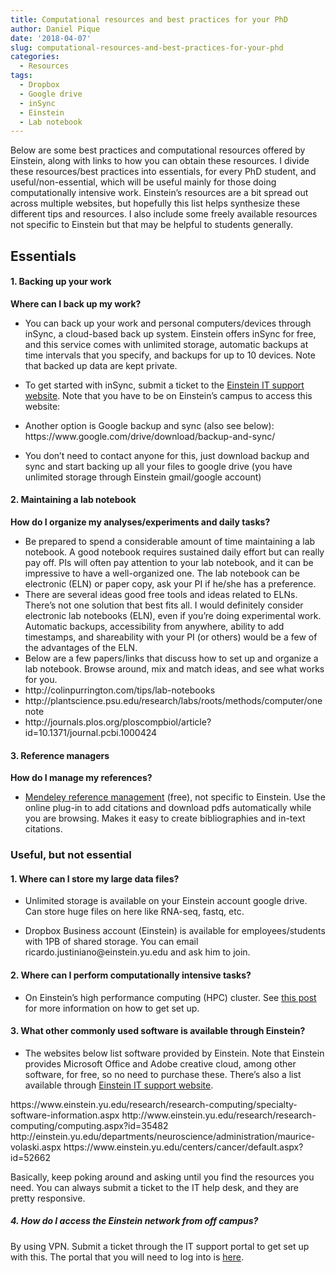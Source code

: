 ```yaml
---
title: Computational resources and best practices for your PhD
author: Daniel Pique
date: '2018-04-07'
slug: computational-resources-and-best-practices-for-your-phd
categories:
  - Resources
tags:
  - Dropbox
  - Google drive
  - inSync
  - Einstein
  - Lab notebook
---
```


Below are some best practices and computational resources offered by Einstein, along with links to how you can obtain these resources. I divide these resources/best practices into essentials, for every PhD student, and useful/non-essential, which will be useful mainly for those doing computationally intensive work. Einstein's resources are a bit spread out across multiple websites, but hopefully this list helps synthesize these different tips and resources. I also include some freely available resources not specific to Einstein but that may be helpful to students generally.

## Essentials

#### 1. Backing up your work

  **Where can I back up my work?**

 - You can back up your work and personal computers/devices through inSync, a cloud-based back up system. Einstein offers inSync for free, and this service comes with unlimited storage, automatic backups at time intervals that you specify, and backups for up to 10 devices. Note that backed up data are kept private.
 - To get started with inSync, submit a ticket to the [Einstein IT support website](https://itsupport.einstein.yu.edu/). Note that you have to be on Einstein's campus to access this website:


  - Another option is Google backup and sync (also see below): https://www.google.com/drive/download/backup-and-sync/
  - You don't need to contact anyone for this, just download backup and sync and start backing up all your files to google drive (you have unlimited storage through Einstein gmail/google account)

#### 2. Maintaining a lab notebook 

  **How do I organize my analyses/experiments and daily tasks?**

  - Be prepared to spend a considerable amount of time maintaining a lab notebook. A good notebook requires sustained daily effort but can really pay off. PIs will often pay attention to your lab notebook, and it can be impressive to have a well-organized one. The lab notebook can be electronic (ELN) or paper copy, ask your PI if he/she has a preference.
- There are several ideas good free tools and ideas related to ELNs. There's not one solution that best fits all. I would definitely consider electronic lab notebooks (ELN), even if you're doing experimental work. Automatic backups, accessibility from anywhere, ability to add timestamps, and shareability with your PI (or others) would be a few of the advantages of the ELN.
- Below are a few papers/links that discuss how to set up and organize a lab notebook. Browse around, mix and match ideas, and see what works for you.
- http://colinpurrington.com/tips/lab-notebooks
- http://plantscience.psu.edu/research/labs/roots/methods/computer/onenote
- http://journals.plos.org/ploscompbiol/article?id=10.1371/journal.pcbi.1000424

#### 3. Reference managers

  **How do I manage my references?**

 - [Mendeley reference management](https://www.mendeley.com/) (free), not specific to Einstein. Use the online plug-in to add citations and download pdfs automatically while you are browsing. Makes it easy to create bibliographies and in-text citations.

### Useful, but not essential

#### 1. Where can I store my large data files?

- Unlimited storage is available on your Einstein account google drive. Can store huge files on here like RNA-seq, fastq, etc.

- Dropbox Business account (Einstein) is available for employees/students with 1PB of shared storage. You can email ricardo.justiniano@einstein.yu.edu and ask him to join.

#### 2. Where can I perform computationally intensive tasks?
  
- On Einstein's high performance computing (HPC) cluster. See [this post](http://dpique.rbind.io/2017/11/29/introduction-to-einstein-s-hpc-cluster/) for more information on how to get set up. 

#### 3. What other commonly used software is available through Einstein?

- The websites below list software provided by Einstein. Note that Einstein provides Microsoft Office and Adobe creative cloud, among other software, for free, so no need to purchase these. There's also a list available through [Einstein IT support website](https://itsupport.einstein.yu.edu/).

https://www.einstein.yu.edu/research/research-computing/specialty-software-information.aspx
http://www.einstein.yu.edu/research/research-computing/computing.aspx?id=35482
http://einstein.yu.edu/departments/neuroscience/administration/maurice-volaski.aspx
https://www.einstein.yu.edu/centers/cancer/default.aspx?id=52662

Basically, keep poking around and asking until you find the resources you need. You can always submit a ticket to the IT help desk, and they are pretty responsive. 

##### 4. How do I access the Einstein network from off campus?

By using VPN. Submit a ticket through the IT support portal to get set up with this. The portal that you will need to log into is [here](https://secureaccess.montefiore.org/vpn/index.html).


